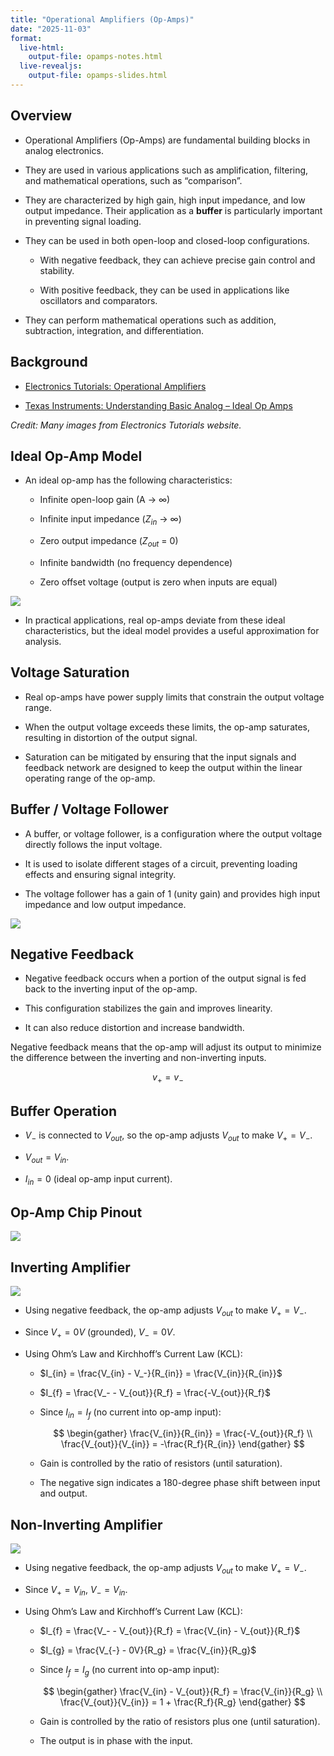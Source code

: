 ```yaml
---
title: "Operational Amplifiers (Op-Amps)"
date: "2025-11-03"
format:
  live-html: 
    output-file: opamps-notes.html
  live-revealjs: 
    output-file: opamps-slides.html
---
```


## Overview

- Operational Amplifiers (Op-Amps) are fundamental building blocks in analog electronics.

- They are used in various applications such as amplification, filtering, and mathematical operations, such as "comparison".

- They are characterized by high gain, high input impedance, and low output impedance.  Their application as a **buffer** is particularly important in preventing signal loading.

- They can be used in both open-loop and closed-loop configurations.  

  - With negative feedback, they can achieve precise gain control and stability.

  - With positive feedback, they can be used in applications like oscillators and comparators.

- They can perform mathematical operations such as addition, subtraction, integration, and differentiation.

## Background

- [Electronics Tutorials: Operational Amplifiers](https://www.electronics-tutorials.ws/opamp)

- [Texas Instruments: Understanding Basic Analog – Ideal Op Amps](https://www.ti.com/lit/an/slaa068b/slaa068b.pdf)

*Credit: Many images from Electronics Tutorials website.*

## Ideal Op-Amp Model

- An ideal op-amp has the following characteristics:

  - Infinite open-loop gain (A → ∞)

  - Infinite input impedance ($Z_{in}$ → ∞)

  - Zero output impedance ($Z_{out}$ = 0)

  - Infinite bandwidth (no frequency dependence)

  - Zero offset voltage (output is zero when inputs are equal)

![](images/ideal_opamp_model.webp){fig-align="center"}


- In practical applications, real op-amps deviate from these ideal characteristics, but the ideal model provides a useful approximation for analysis.

## Voltage Saturation

- Real op-amps have power supply limits that constrain the output voltage range.

- When the output voltage exceeds these limits, the op-amp saturates, resulting in distortion of the output signal.

- Saturation can be mitigated by ensuring that the input signals and feedback network are designed to keep the output within the linear operating range of the op-amp.

## Buffer / Voltage Follower

- A buffer, or voltage follower, is a configuration where the output voltage directly follows the input voltage.

- It is used to isolate different stages of a circuit, preventing loading effects and ensuring signal integrity.

- The voltage follower has a gain of 1 (unity gain) and provides high input impedance and low output impedance.

![](images/buffer.webp){fig-align="center"}

## Negative Feedback

- Negative feedback occurs when a portion of the output signal is fed back to the inverting input of the op-amp.

- This configuration stabilizes the gain and improves linearity.

- It can also reduce distortion and increase bandwidth.

::: callout-important
Negative feedback means that the op-amp will adjust its output to minimize the
difference between the inverting and non-inverting inputs.

$$
v_+ = v_-
$$
:::


## Buffer Operation

- $V_-$ is connected to $V_{out}$, so the op-amp adjusts $V_{out}$ to make $V_+ = V_-$.

- $V_{out} = V_{in}$.

- $I_{in} = 0$ (ideal op-amp input current).

## Op-Amp Chip Pinout

![](images/opamp_chip_pinout.webp){fig-align="center"}

## Inverting Amplifier

![](images/inverting_amp.webp){fig-align="center"}

- Using negative feedback, the op-amp adjusts $V_{out}$ to make $V_+ = V_-$.

- Since $V_+ = 0V$ (grounded), $V_- = 0V$.

- Using Ohm's Law and Kirchhoff's Current Law (KCL):

  - $I_{in} = \frac{V_{in} - V_-}{R_{in}} = \frac{V_{in}}{R_{in}}$

  - $I_{f} = \frac{V_- - V_{out}}{R_f} = \frac{-V_{out}}{R_f}$

  - Since $I_{in} = I_{f}$ (no current into op-amp input):

    $$
    \begin{gather}
    \frac{V_{in}}{R_{in}} = \frac{-V_{out}}{R_f} \\
    \frac{V_{out}}{V_{in}} = -\frac{R_f}{R_{in}} 
    \end{gather}
    $$

  - Gain is controlled by the ratio of resistors (until saturation).

  - The negative sign indicates a 180-degree phase shift between input and output.

## Non-Inverting Amplifier

![](images/noninverting_amp.webp){fig-align="center"}

- Using negative feedback, the op-amp adjusts $V_{out}$ to make $V_+ = V_-$.

- Since $V_+ = V_{in}$, $V_- = V_{in}$.

- Using Ohm's Law and Kirchhoff's Current Law (KCL):

  - $I_{f} = \frac{V_- - V_{out}}{R_f} = \frac{V_{in} - V_{out}}{R_f}$

  - $I_{g} = \frac{V_{-} - 0V}{R_g} = \frac{V_{in}}{R_g}$

  - Since $I_{f} = I_{g}$ (no current into op-amp input):

    $$
    \begin{gather}
    \frac{V_{in} - V_{out}}{R_f} = \frac{V_{in}}{R_g} \\
    \frac{V_{out}}{V_{in}} = 1 + \frac{R_f}{R_g} 
    \end{gather}
    $$

  - Gain is controlled by the ratio of resistors plus one (until saturation).

  - The output is in phase with the input.